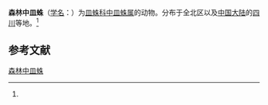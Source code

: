 {{Speciesbox
| name = 森林中皿蛛
| status = 
| status_system = 
| image = 
| genus = Centrometus
| species = sylvaticus
| authority = (Blackwall, 1841)<ref name='id13213'>{{cite web| url =http://www.bioinfo.cn/db05/BjdwSpecies.php?action=view&id=13213| title =森林中皿蛛| work =《中国动物物种编目数据库》| publisher =中国科学院微生物研究所| author =中国科学院动物研究所| accessdate =2009-04-28| deadurl =yes| archiveurl =https://web.archive.org/web/20160305021739/http://www.bioinfo.cn/db05/BjdwSpecies.php?action=view&id=13213| archivedate =2016-03-05}}</ref>
}}

'''森林中皿蛛'''（[[学名|学名]]：{{lang|la|''Centrometus sylvaticus''}}）为[[皿蛛科|皿蛛科]][[中皿蛛属|中皿蛛属]]的动物。分布于全北区以及[[中国大陆|中国大陆]]的[[四川|四川]]等地。<ref name='id13213'/>

== 参考文献 ==
{{reflist}}

{{Wikispecies|Centrometus sylvaticus}}

[[Category:中皿蛛属|森林中皿蛛]]


{{蜘蛛小作品}}